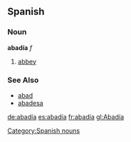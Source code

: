 == Spanish ==
=== Noun ===
'''abadía''' ''f''
# [[abbey]]

=== See Also ===
*[[abad]]
*[[abadesa]]

[[Category:Spanish nouns]]

[[de:abadía]]
[[es:abadía]]
[[fr:abadía]]
[[gl:Abadía]]